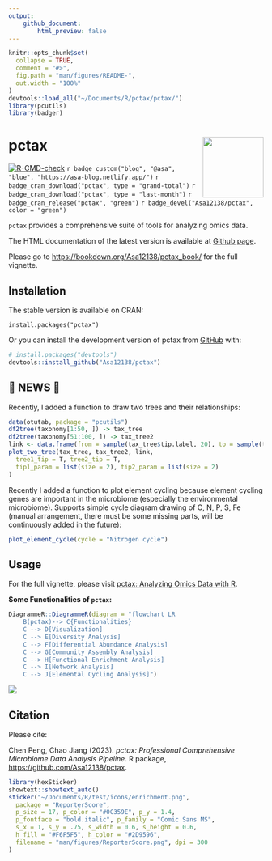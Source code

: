 ```yaml
---
output: 
    github_document:
        html_preview: false
---
```


<!-- README.md is generated from README.Rmd. Please edit that file -->


```r
knitr::opts_chunk$set(
  collapse = TRUE,
  comment = "#>",
  fig.path = "man/figures/README-",
  out.width = "100%"
)
devtools::load_all("~/Documents/R/pctax/pctax/")
library(pcutils)
library(badger)
```

# pctax <img src="man/figures/pctax.png" align="right" width="120" />

<!-- badges: start -->
[![R-CMD-check](https://github.com/Asa12138/pctax/actions/workflows/R-CMD-check.yaml/badge.svg)](https://github.com/Asa12138/pctax/actions/workflows/R-CMD-check.yaml)
`r badge_custom("blog", "@asa", "blue", "https://asa-blog.netlify.app/")`
`r badge_cran_download("pctax", type = "grand-total")`
`r badge_cran_download("pctax", type = "last-month")`
`r badge_cran_release("pctax", "green")`
`r badge_devel("Asa12138/pctax", color = "green")`
<!-- badges: end -->

`pctax` provides a comprehensive suite of tools for analyzing omics data.

The HTML documentation of the latest version is available at [Github page](https://asa12138.github.io/pctax/).

Please go to <https://bookdown.org/Asa12138/pctax_book/> for the full vignette.

## Installation

The stable version is available on CRAN:

```
install.packages("pctax")
```

Or you can install the development version of pctax from [GitHub](https://github.com/) with:

``` r
# install.packages("devtools")
devtools::install_github("Asa12138/pctax")
```

## 🚀 NEWS 🚀

Recently, I added a function to draw two trees and their relationships:

```r
data(otutab, package = "pcutils")
df2tree(taxonomy[1:50, ]) -> tax_tree
df2tree(taxonomy[51:100, ]) -> tax_tree2
link <- data.frame(from = sample(tax_tree$tip.label, 20), to = sample(tax_tree2$tip.label, 20))
plot_two_tree(tax_tree, tax_tree2, link,
  tree1_tip = T, tree2_tip = T,
  tip1_param = list(size = 2), tip2_param = list(size = 2)
)
```


Recently I added a function to plot element cycling because element cycling genes are important in the microbiome (especially the environmental microbiome). Supports simple cycle diagram drawing of C, N, P, S, Fe (manual arrangement, there must be some missing parts, will be continuously added in the future):

```r
plot_element_cycle(cycle = "Nitrogen cycle")
```

## Usage

For the full vignette, please visit [pctax: Analyzing Omics Data with R](https://bookdown.org/Asa12138/pctax_book/).

**Some Functionalities of `pctax`:**

```r
DiagrammeR::DiagrammeR(diagram = "flowchart LR
    B(pctax)--> C{Functionalities}
    C --> D[Visualization]
    C --> E[Diversity Analysis]
    C --> F[Differential Abundance Analysis]
    C --> G[Community Assembly Analysis]
    C --> H[Functional Enrichment Analysis]
    C --> I[Network Analysis]
    C --> J[Elemental Cycling Analysis]")
```

![](man/figures/pctax1.png)

## Citation
Please cite:

Chen Peng, Chao Jiang (2023). _pctax: Professional Comprehensive Microbiome Data Analysis Pipeline_. R package, <https://github.com/Asa12138/pctax>.

```r
library(hexSticker)
showtext::showtext_auto()
sticker("~/Documents/R/test/icons/enrichment.png",
  package = "ReporterScore",
  p_size = 17, p_color = "#0C359E", p_y = 1.4,
  p_fontface = "bold.italic", p_family = "Comic Sans MS",
  s_x = 1, s_y = .75, s_width = 0.6, s_height = 0.6,
  h_fill = "#F6F5F5", h_color = "#2D9596",
  filename = "man/figures/ReporterScore.png", dpi = 300
)
```
